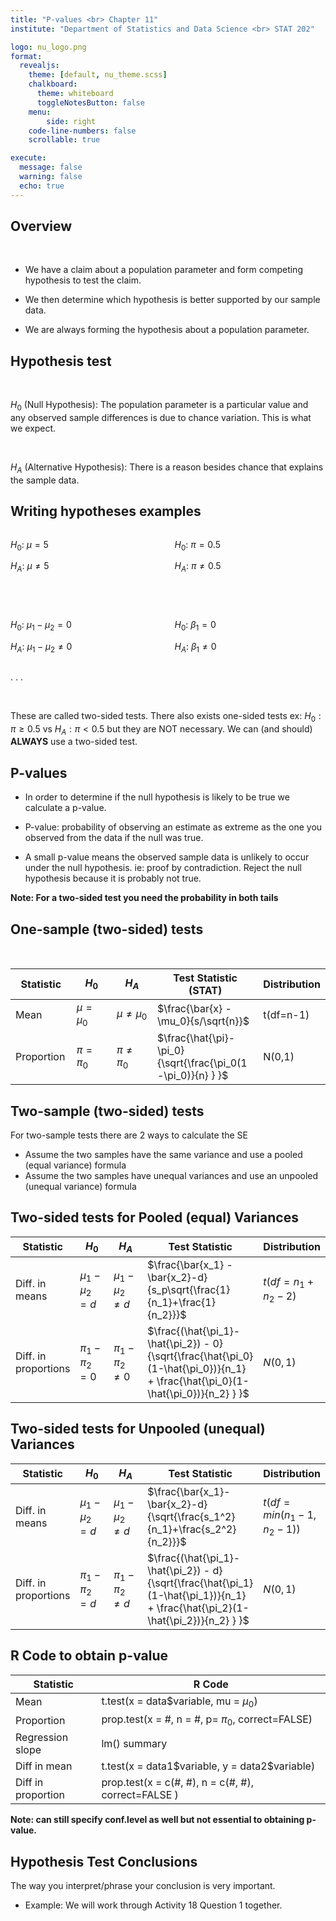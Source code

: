 ```yaml
---
title: "P-values <br> Chapter 11"
institute: "Department of Statistics and Data Science <br> STAT 202"

logo: nu_logo.png
format: 
  revealjs:
    theme: [default, nu_theme.scss]
    chalkboard:
      theme: whiteboard
      toggleNotesButton: false
    menu:
        side: right
    code-line-numbers: false
    scrollable: true

execute:
  message: false
  warning: false
  echo: true
---
```


## Overview

<br>

::: incremental
-   We have a claim about a population parameter and form competing hypothesis to test the claim.

-   We then determine which hypothesis is better supported by our sample data.

-   We are always forming the hypothesis about a population parameter.
:::

## Hypothesis test

<br>

$H_0$ (Null Hypothesis): The population parameter is a particular value and any observed sample differences is due to chance variation. This is what we expect.

<br>

$H_A$ (Alternative Hypothesis): There is a reason besides chance that explains the sample data.

## Writing hypotheses examples

::: columns
::: {.column width="40%"}
$H_0$: $\mu=5$

$H_A$: $\mu\ne5$
:::

::: {.column width="40%"}
$H_0$: $\pi=0.5$

$H_A$: $\pi\ne0.5$
:::
:::

<br>

::: columns
::: {.column width="40%"}
$H_0$: $\mu_1-\mu_2=0$

$H_A$: $\mu_1-\mu_2\ne0$
:::

::: {.column width="40%"}
$H_0$: $\beta_1=0$

$H_A$: $\beta_1\ne0$
:::
:::

. . .

<br>

These are called two-sided tests. There also exists one-sided tests ex: $H_0: \pi \geq 0.5$ vs $H_A: \pi < 0.5$ but they are NOT necessary. We can (and should) **ALWAYS** use a two-sided test.

## P-values

::: incremental
-   In order to determine if the null hypothesis is likely to be true we calculate a p-value.

-   P-value: probability of observing an estimate as extreme as the one you observed from the data if the null was true.

-   A small p-value means the observed sample data is unlikely to occur under the null hypothesis. ie: proof by contradiction. Reject the null hypothesis because it is probably not true.
:::

::: footer
**Note: For a two-sided test you need the probability in both tails**
:::

## One-sample (two-sided) tests

 

| Statistic  | $H_0$         | $H_A$            | Test Statistic (STAT)                                              | Distribution |
|---------------|---------------|---------------|---------------|---------------|
| Mean       | $\mu= \mu_0$  | $\mu \neq \mu_0$ | \Large $\frac{\bar{x} - \mu_0}{s/\sqrt{n}}$                        | t(df=n-1)    |
| Proportion | $\pi = \pi_0$ | $\pi \neq \pi_0$ | \Large $\frac{\hat{\pi}-\pi_0}{\sqrt{\frac{\pi_0(1-\pi_0)}{n} } }$ | N(0,1)       |

## Two-sample (two-sided) tests

For two-sample tests there are 2 ways to calculate the SE

-   Assume the two samples have the same variance and use a pooled (equal variance) formula
-   Assume the two samples have unequal variances and use an unpooled (unequal variance) formula

## Two-sided tests for Pooled (equal) Variances {.smaller}

| Statistic            | $H_0$             | $H_A$                | Test Statistic                                                                                                                          | Distribution         |
|---------------|---------------|---------------|---------------|---------------|
| Diff. in means       | $\mu_1-\mu_2 = d$ | $\mu_1-\mu_2 \neq d$ | $\frac{\bar{x_1} - \bar{x_2}-d}{s_p\sqrt{\frac{1}{n_1}+\frac{1}{n_2}}}$                                                                 | $t(df=n_1 + n_2 -2)$ |
| Diff. in proportions | $\pi_1-\pi_2 = 0$ | $\pi_1-\pi_2 \neq 0$ | \Large $\frac{(\hat{\pi_1}-\hat{\pi_2}) - 0}{\sqrt{\frac{\hat{\pi_0}(1-\hat{\pi_0})}{n_1} + \frac{\hat{\pi_0}(1-\hat{\pi_0})}{n_2} } }$ | $N(0,1)$             |

## Two-sided tests for Unpooled (unequal) Variances {.smaller}

| Statistic            | $H_0$             | $H_A$                | Test Statistic                                                                                                                          | Distribution               |
|---------------|---------------|---------------|---------------|---------------|
| Diff. in means       | $\mu_1-\mu_2 = d$ | $\mu_1-\mu_2 \neq d$ | $\frac{\bar{x_1}-\bar{x_2}-d}{\sqrt{\frac{s_1^2}{n_1}+\frac{s_2^2}{n_2}}}$                                                              | $t(df=min(n_1-1, n_2-1) )$ |
| Diff. in proportions | $\pi_1-\pi_2 = d$ | $\pi_1-\pi_2 \neq d$ | \Large $\frac{(\hat{\pi_1}-\hat{\pi_2}) - d}{\sqrt{\frac{\hat{\pi_1}(1-\hat{\pi_1})}{n_1} + \frac{\hat{\pi_2}(1-\hat{\pi_2})}{n_2} } }$ | $N(0,1)$                   |

## R Code to obtain p-value {.smaller}

| Statistic          | R Code                                              |
|--------------------|-----------------------------------------------------|
| Mean               | t.test(x = data\$variable, mu = $\mu_0$)            |
| Proportion         | prop.test(x = #, n = #, p= $\pi_0$, correct=FALSE)  |
| Regression slope   | lm() summary                                        |
| Diff in mean       | t.test(x = data1\$variable, y = data2\$variable)    |
| Diff in proportion | prop.test(x = c(#, #), n = c(#, #), correct=FALSE ) |


::: footer
**Note: can still specify conf.level as well but not essential to obtaining p-value.**
:::

## Hypothesis Test Conclusions

The way you interpret/phrase your conclusion is very important.

-   Example: We will work through Activity 18 Question 1 together.